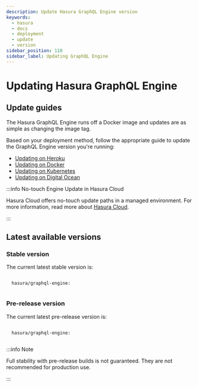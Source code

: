 ```yaml
---
description: Update Hasura GraphQL Engine version
keywords:
  - hasura
  - docs
  - deployment
  - update
  - version
sidebar_position: 110
sidebar_label: Updating GraphQL Engine
---
```



# Updating Hasura GraphQL Engine

## Update guides

The Hasura GraphQL Engine runs off a Docker image and updates are as
simple as changing the image tag.

Based on your deployment method, follow the appropriate guide to update
the GraphQL Engine version you're running:

- [Updating on Heroku](/deployment/deployment-guides/heroku.mdx#heroku-update)
- [Updating on Docker](/deployment/deployment-guides/docker.mdx#docker-update)
- [Updating on Kubernetes](/deployment/deployment-guides/kubernetes.mdx#kubernetes-update)
- [Updating on Digital Ocean](/deployment/deployment-guides/digital-ocean-one-click.mdx#do-updating)

:::info No-touch Engine Update in Hasura Cloud

Hasura Cloud offers no-touch update paths in a managed environment. For
more information, read more about [Hasura Cloud](/index.mdx).

:::

## Latest available versions

### Stable version

The current latest stable version is:

<code>
  hasura/graphql-engine:
  <LatestRelease />
</code>

### Pre-release version

The current latest pre-release version is:

<code>
  hasura/graphql-engine:
  <LatestRelease prerelease />
</code>

:::info Note

Full stability with pre-release builds is not guaranteed. They are not
recommended for production use.

:::
